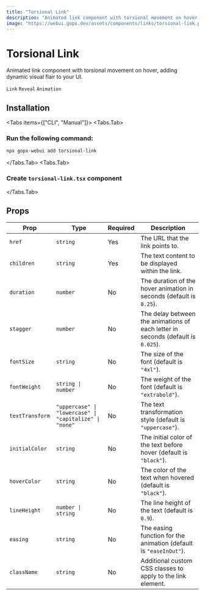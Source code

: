 ```yaml
---
title: "Torsional Link"
description: "Animated link component with torsional movement on hover, adding dynamic visual flair to your UI."
image: "https://webui.gopx.dev/assets/components/links/torsional-link.png"
---
```




# Torsional Link

<p className="opacity-80 text-lg">Animated link component with torsional movement on hover, adding dynamic visual flair to your UI.</p>

`Link` `Reveal` `Animation`

<ComponentPreview name="torsional-link-demo" />

## Installation

<Tabs items={["CLI", "Manual"]}>
  <Tabs.Tab>
  ### Run the following command:

```bash
npx gopx-webui add torsional-link
```
  </Tabs.Tab>
  <Tabs.Tab>
<Steps>
  ### Create `torsional-link.tsx` component

  <ComponentSource name="torsional-link" />
</Steps>

  </Tabs.Tab>
</Tabs>



## Props

| Prop              | Type                          | Required | Description                                                                                   |
|-------------------|-------------------------------|----------|-----------------------------------------------------------------------------------------------|
| `href`            | `string`                      | Yes      | The URL that the link points to.                                                             |
| `children`        | `string`                      | Yes      | The text content to be displayed within the link.                                            |
| `duration`        | `number`                      | No       | The duration of the hover animation in seconds (default is `0.25`).                         |
| `stagger`         | `number`                      | No       | The delay between the animations of each letter in seconds (default is `0.025`).            |
| `fontSize`       | `string`                      | No       | The size of the font (default is `"4xl"`).                                                  |
| `fontWeight`      | `string \| number`             | No       | The weight of the font (default is `"extrabold"`).                                              |
| `textTransform`   | `"uppercase" \| "lowercase" \| "capitalize" \| "none"` | No       | The text transformation style (default is `"uppercase"`).                                   |
| `initialColor`    | `string`                      | No       | The initial color of the text before hover (default is `"black"`).                          |
| `hoverColor`      | `string`                      | No       | The color of the text when hovered (default is `"black"`).                                  |
| `lineHeight`      | `number \| string`             | No       | The line height of the text (default is `0.9`).                                             |
| `easing`          | `string`                      | No       | The easing function for the animation (default is `"easeInOut"`).                           |
| `className`       | `string`                      | No       | Additional custom CSS classes to apply to the link element.                                  |
